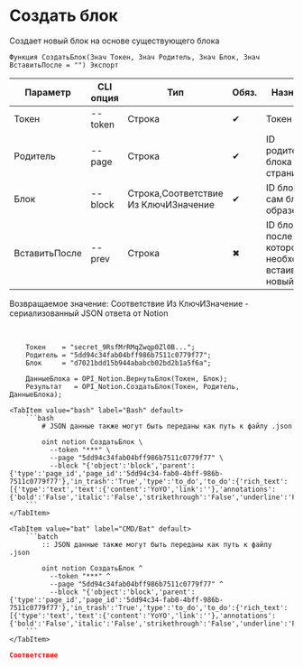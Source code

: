 ﻿---
sidebar_position: 1
description: Создать блок и другие функции для работы с Notion в Открытом пакете интеграций - бесплатной open-source библиотеке интеграций для 1С:Предприятие 8, OneScript и CLI
keywords: [1C, 1С, 1С:Предприятие, 1С:Предприятие 8.3, API, Интеграция, Сервисы, Обмен, OneScript, CLI, Notion]
---


# Создать блок
 Создает новый блок на основе существующего блока



`Функция СоздатьБлок(Знач Токен, Знач Родитель, Знач Блок, Знач ВставитьПосле = "") Экспорт`

  | Параметр | CLI опция | Тип | Обяз. | Назначение |
  |-|-|-|-|-|
  | Токен | --token | Строка | &#x2714; | Токен |
  | Родитель | --page | Строка | &#x2714; | ID родительского блока или страницы |
  | Блок | --block | Строка,Соответствие Из КлючИЗначение | &#x2714; | ID блока или сам блок образец |
  | ВставитьПосле | --prev | Строка | &#x2716; | ID блока, после которого необходимо встаивть новый |

  
  Возвращаемое значение:   Соответствие Из КлючИЗначение - сериализованный JSON ответа от Notion

<br/>




```bsl title="Пример использования для 1С:Предприятие/OneScript"
    Токен    = "secret_9RsfMrRMqZwqp0Zl0B...";
    Родитель = "5dd94c34fab04bff986b7511c0779f77";
    Блок     = "d7021bdd15b944ababcb02bd2b1a5f6a";

    ДанныеБлока = OPI_Notion.ВернутьБлок(Токен, Блок);
    Результат   = OPI_Notion.СоздатьБлок(Токен, Родитель, ДанныеБлока);
```
    

 <Tabs>
  
    <TabItem value="bash" label="Bash" default>
        ```bash
            # JSON данные также могут быть переданы как путь к файлу .json
            
            oint notion СоздатьБлок \
              --token "***" \
              --page "5dd94c34fab04bff986b7511c0779f77" \
              --block "{'object':'block','parent':{'type':'page_id','page_id':'5dd94c34-fab0-4bff-986b-7511c0779f77'},'in_trash':'True','type':'to_do','to_do':{'rich_text':[{'type':'text','text':{'content':'YoYO','link':''},'annotations':{'bold':'False','italic':'False','strikethrough':'False','underline':'False','code':'False','color':'default'},'plain_text':'YoYO','href':''}],'checked':'False','color':'default'}}"
        ```
    </TabItem>
  
    <TabItem value="bat" label="CMD/Bat" default>
        ```batch
            :: JSON данные также могут быть переданы как путь к файлу .json
            
            oint notion СоздатьБлок ^
              --token "***" ^
              --page "5dd94c34fab04bff986b7511c0779f77" ^
              --block "{'object':'block','parent':{'type':'page_id','page_id':'5dd94c34-fab0-4bff-986b-7511c0779f77'},'in_trash':'True','type':'to_do','to_do':{'rich_text':[{'type':'text','text':{'content':'YoYO','link':''},'annotations':{'bold':'False','italic':'False','strikethrough':'False','underline':'False','code':'False','color':'default'},'plain_text':'YoYO','href':''}],'checked':'False','color':'default'}}"
        ```
    </TabItem>
</Tabs>


```json title="Результат"
Соответствие
```
